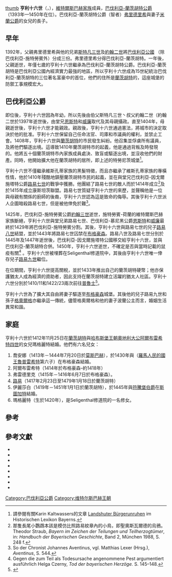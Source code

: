[[file:Heinrich_XVI..jpg|thumb]]
'''亨利十六世'''（{{Lang-de|Heinrich der Reiche, Herzog von Bayern-Landshut}}，{{bd|1386年||1450年|7月30日|catIdx=H}}），[[維特爾斯巴赫王朝|維特爾斯巴赫家族]]成員，[[巴伐利亞統治者列表|巴伐利亞-蘭茨胡特公爵]]（1393年—1450年在位）。巴伐利亞-蘭茨胡特公爵（智者）[[弗里德里希_(巴伐利亞)|弗里德里希]]與妻子[[米蘭統治者列表|米蘭公爵]]{{link-en|貝爾納波·維斯孔蒂|Bernabò Visconti}}的女兒{{link-en|瑪達萊娜·維斯孔蒂|Maddalena Visconti}}的長子。

==早年==
1392年，父親弗里德里希與他的兄弟[[斯特凡三世_(巴伐利亞)|斯特凡三世]]及[[約翰二世_(巴伐利亞)|約翰二世]]將[[巴伐利亞公國|巴伐利亞公國]] （除巴伐利亞-施特勞賓外）分成三份。弗里德里希分得巴伐利亞-蘭茨胡特。一年後，父親逝世，年僅七歲的亨利十六世繼承為巴伐利亞-蘭茨胡特公爵。巴伐利亞-蘭茨胡特是巴伐利亞公國內經濟實力最強的地區，所以亨利十六世成為15世紀統治巴伐利亞-蘭茨胡特的三位著名富豪中的首位，他們的住所是[[蘭茨胡特|蘭茨胡特]]的{{link-en|特勞尼茨城堡|Trausnitz Castle}}，這座城堡的防禦工事規模宏大。

==巴伐利亞公爵==
即位後，亨利十六世因為年幼，所以先後由伯父斯特凡三世丶叔父約翰二世（約翰二世於1397年逝世後，由堂兄[[恩斯特一世_(巴伐利亞)|恩斯特]]和[[威廉三世_(巴伐利亞)|威廉]]取代及其母親{{link-en|瑪達萊娜·維斯孔蒂|Maddalena Visconti}}攝政。直至1404年，母親逝世後，亨利十六世才能親政。親政後，亨利十六世通過憲法，將城市的決定取決於他的批准。亨利十六世保留自己任命法官、司庫和市議員的權利，並禁止工會。1408年，亨利十六世與[[蘭茨胡特|蘭茨胡特]]的市民發生糾紛。他召集並俘虜所有議員，及將他們驅逐出境。這導致1410年蘭茨胡特市的起義，他是通過背叛及時發現的。他將五十個蘭茨胡特市內家族成員處決、致盲或驅逐出境，並沒收他們的財產。同時，他開始擴大他在蘭茨胡特的居所，即上述的特勞尼茨城堡<ref>請參閱有關Karin Kaltwassers的文章 [https://www.historisches-lexikon-bayerns.de/Lexikon/Landshuter_B%C3%BCrgerunruhen,_1408-1410 Landshuter Bürgerunruhen] {{Wayback|url=https://www.historisches-lexikon-bayerns.de/Lexikon/Landshuter_B%C3%BCrgerunruhen,_1408-1410 |date=20210121071924 }} im Historischen Lexikon Bayerns.</ref>。

亨利十六世不僅繼承維斯孔蒂家族的黑髮特徵，而且亦繼承了維斯孔蒂家族的專橫性情，他於1410年殘酷地鎮壓蘭茨胡特市民的起義，並在與堂兄巴伐利亞-因戈爾施塔特公爵[[路易七世_(巴伐利亞)|路易七世]]的戰爭中獲勝。他團結了路易七世的敵人而於1414年成立{{link-en|長尾小鸚鵡協會|Parakeet Society}}<ref>那隻長尾小鸚鵡本該是模仿比照路易紋章內的小鳥，即聖奧斯瓦爾德的烏鴉。Theodor Straub, ''Bayern im Zeichen der Teilungen und Teilherzogtümer'', in: ''Handbuch der Bayerischen Geschichte'', Band 2, München 1988, S. 248 f.</ref>及於1415年成立康斯坦茨聯盟。路易七世質疑亨利十六世的來歷，並聲稱他是一位與母親有關係的廚師的後裔，亨利十六世認為這是致命的侮辱。其後亨利十六世派人企圖暗殺路易七世，但是被他倖免於難<ref>So der Chronist Johannes Aventinus, vgl. Matthias Lexer (Hrsg.), ''Aventinus'', S. 544.</ref>。

1425年，巴伐利亞-施特勞賓公爵[[約翰三世_(巴伐利亞)|約翰三世]]逝世，施特勞賓-荷蘭的維特爾斯巴赫家族斷絕，亨利十六世與堂兄弟路易七世、巴伐利亞-慕尼黑公爵[[恩斯特一世_(巴伐利亞)|恩斯特]]和[[威廉三世_(巴伐利亞)|威廉]]最終於1429年將巴伐利亞-施特勞賓分割。其後，亨利十六世與路易七世的兒子[[路易八世_(巴伐利亞)|路易八世]]結盟，並於1443年將路易七世囚禁在[[布格豪森|布格豪森]]。路易八世及路易七世分別於1445年及1447年逝世後，巴伐利亞-因戈爾施塔特公國移交給亨利十六世，並與巴伐利亞-蘭茨胡特合併。1450年，亨利十六世逝世，不確定是否與當時記載的鼠疫有關<ref>Gegen die zum Teil als Todesursache angenommene Pest argumentiert ausführlich Helga Czerny, ''Tod der bayerischen Herzöge.'' S. 145–148.</ref> 。亨利十六世被埋葬在Seligenthal修道院中，其後由亨利十六世唯一倖存兒子[[路易九世_(巴伐利亞)|路易九世]]繼位。

在位期間，亨利十六世提高關稅，並於1433年推出自己的蘭茨胡特硬幣；他亦保護猶太人成為經濟的資助者，因此支持在蘭茨胡特建立活躍的猶太人社區。亨利十六世分別於1410/11和1422/23兩次前往[[普魯士|普魯士]]<ref>{{Literatur|Autor = Werner Paravicini|Titel = Die Preußenreisen des europäischen Adels|TitelErg = Teil 1|Verlag = Thorbecke|Ort = Sigmaringen|Datum = 1989|ISBN = 3-7995-7317-8|Seiten = 150|Reihe = Beihefte der Francia|BandReihe = Band 17/1|Online = [http://daten.digitale-sammlungen.de/~db/0002/bsb00026329/images/index.html?id=00026329&seite=150 Digitalisat]}}</ref>。

亨利十六世為了擴大其自由將妻子驅逐至[[布格豪森|布格豪森]]城堡。其後他的兒子路易九世和孫子[[格奧爾格_(巴伐利亞)|格奧爾格]]亦繼承這一傳統，儘管格奧爾格和他的妻子波蘭公主{{link-en|海德葳·雅蓋隆|Hedwig Jagiellon (1457–1502)}}而言，婚姻生活異常和諧。

==家庭==
亨利十六世於1412年11月25日在[[蘭茨胡特|蘭茨胡特]]與[[哈布斯堡王朝|哈布斯堡王朝]][[奧地利大公|奧地利大公]][[阿爾布雷希特四世_(奧地利)|阿爾布雷希特四世]]的女兒瑪格麗特結婚。他們有六名兒女：

#喬安娜（1413年－1444年7月20日於[[莫斯巴赫_(巴登-符騰堡州)|莫斯巴赫]]），於1430年與{{link-en|奧托一世 （普法爾茨-莫斯巴赫）|Otto I, Count Palatine of Mosbach|普法爾茨-莫斯巴赫公爵奧托一世}}（[[羅馬人民的國王|羅馬人民的國王]][[魯普雷希特_(德意志)|魯普雷希特]]第六子）在布格豪森結婚。
#阿爾布雷希特（1414年於布格豪森–約1418年）
#弗雷德里克（1415年－1416年6月7日於布格豪森）。
#[[路易九世_(巴伐利亞)|路易]]（1417年2月23日至1479年1月18日於蘭茨胡特）
#伊麗莎白（1419年－1451年1月1日於蘭茨胡特），於1445年與[[符騰堡統治者列表|符騰堡伯爵]]{{link-en|烏爾里希五世|Ulrich V}}在[[斯圖加特|斯圖加特]]結婚。
#瑪格麗特（生於1420年），是Seligenthal修道院的一名修女。


==參考==
{{Reflist}}

==參考文獻==
* {{Literatur|Autor = Matthias Bader|Titel = Das Lehenswesen Herzog Heinrichs XVI. des Reichen von Bayern-Landshut. Eine schriftgutkundliche Studie zur Herrschafts- und Verwaltungspraxis eines Territorialfürstentums in der ersten Hälfte des 15. Jahrhunderts|Verlag = Kommission für Bayerische Landesgeschichte|Ort = München|Datum = 2013|ISBN = 978-3-7696-6660-1|Reihe = Studien zur bayerischen Verfassungs- und Sozialgeschichte|BandReihe = 30|Kommentar = zugleich Dissertation, Universität München 2010}}
* {{Literatur|Autor =  Helga Czerny|Titel = Der Tod der bayerischen Herzöge im Spätmittelalter und in der frühen Neuzeit 1347–1579. Vorbereitungen – Sterben – Trauerfeierlichkeiten – Grablegen – Memoria|Verlag = C. H. Beck|Ort = München|Datum = 2005|ISBN = 3-406-10742-7|Seiten = 139–155|Reihe = Schriftenreihe zur bayerischen Landesgeschichte|BandReihe = 146|Kommentar = zugleich Dissertation, Universität München 2004}}
* {{Literatur|Autor = Bernhard Glasauer|Titel = Herzog Heinrich XVI. (1393–1450) der Reiche von Bayern-Landshut. Territorialpolitik zwischen Dynastie und Reich|Verlag = Herbert Utz Verlag|Ort = München|Datum = 2009|ISBN = 978-3-8316-0899-7|Reihe = Münchner Beiträge zur Geschichtswissenschaft|BandReihe = 5|Kommentar = zugleich Dissertation, Universität München 2009; [http://www.sehepunkte.de/2011/03/17482.html fachwissenschaftliche Rezension]}}
* {{Literatur|Autor = Gerald Huber|Titel = Die Reichen Herzöge. Bayerns goldenes Jahrhundert|Verlag = Pustet|Ort = Regensburg|Datum = 2013}}
* {{Literatur|Autor = Karin Kaltwasser|Titel = Herzog und Adel in Bayern-Landshut unter Heinrich XVI. dem Reichen (1393–1450)|Verlag = Dissertation|Ort = Universität Regensburg|Datum = 2004|Online = [http://www.opus-bayern.de/uni-regensburg/volltexte/2004/410/pdf/Dissertation.pdf PDF]}}
* {{NDB|8|346||Heinrich XVI. der Reiche|Kurt Reindel|129432466}}
* {{ADB|11|474|476|Heinrich der Reiche|Sigmund Ritter von Riezler|ADB:Heinrich XVI.}}
* {{Literatur|Autor = Theodor Straub|Titel = Bayern im Zeichen der Teilungen und Teilherzogtümer|Hrsg = Max Spindler, Andreas Kraus|Sammelwerk = Handbuch der bayerischen Geschichte|Band = II|Auflage = 2.|Verlag = C. H. Beck|Ort = München|Datum = 1988|Seiten = 196–287|Fundstelle = insbesondere 247–248|ISBN = 3-406-32320-0}}

{{s-start}}
{{s-hou|[[維特爾斯巴赫王朝|維特爾斯巴赫王朝]]||1386年|1450年|7月30日}}
{{S-reg|}}
{{S-bef| before = [[弗里德里希_(巴伐利亞)|弗里德里希]]}}
{{S-ttl| title  = [[巴伐利亞統治者列表|巴伐利亞-蘭茨胡特公爵]]
       | years  = 1393年–1450年}}
{{S-aft| rows   = 2 | after  = [[路易九世_(巴伐利亞)|路易九世]]}}
{{S-bef| before = [[路易七世_(巴伐利亞)|路易七世]]}}
{{S-ttl| title  = [[巴伐利亞統治者列表|巴伐利亞-因戈爾施塔特公爵]]
       | years  = 1447年–1450年}}
{{End box}}
{{Authority Control}}

[[Category:巴伐利亞公爵|Category:巴伐利亞公爵]]
[[Category:维特尔斯巴赫王朝|Category:维特尔斯巴赫王朝]]